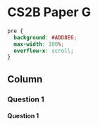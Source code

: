 CS2B Paper G {data-navmenu="R for Risk Modelling and Survival Analysis"}
==============================================================


```css
pre {
  background: #ADD8E6;
  max-width: 100%;
  overflow-x: scroll;
}
```


Column {.tabset}
--------------------------------

### Question 1

<h4>Question 1</h4>
